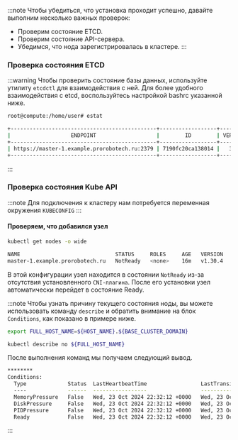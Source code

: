 


:::note
Чтобы убедиться, что установка проходит успешно, давайте выполним несколько важных проверок:
- Проверим состояние ETCD.
- Проверим состояние API-сервера.
- Убедимся, что нода зарегистрировалась в кластере.
:::

### Проверка состояния ETCD
:::warning
Чтобы проверить состояние базы данных, используйте утилиту `etcdctl` для взаимодействия с ней. Для более удобного взаимодействия с etcd, воспользуйтесь настройкой bashrc указанной ниже.

```bash
root@compute:/home/user# estat

+----------------------------------------------+------------------+---------+---------+-----------+------------+-----------+------------+--------------------+--------+
|                   ENDPOINT                   |        ID        | VERSION | DB SIZE | IS LEADER | IS LEARNER | RAFT TERM | RAFT INDEX | RAFT APPLIED INDEX | ERRORS |
+----------------------------------------------+------------------+---------+---------+-----------+------------+-----------+------------+--------------------+--------+
| https://master-1.example.prorobotech.ru:2379 | 7190fc20ca138014 |   3.5.3 |  5.4 MB |      true |      false |         2 |     191880 |             191880 |        |
+----------------------------------------------+------------------+---------+---------+-----------+------------+-----------+------------+--------------------+--------+
```
:::

### Проверка состояния Kube API
:::note
Для подключения к кластеру нам потребуется переменная окружения `KUBECONFIG`
:::

#### Проверяем, что добавился узел
```bash
kubectl get nodes -o wide
```

```bash
NAME                              STATUS     ROLES     AGE   VERSION   INTERNAL-IP     EXTERNAL-IP   OS-IMAGE             KERNEL-VERSION     CONTAINER-RUNTIME
master-1.example.prorobotech.ru   NotReady   <none>    16m   v1.30.4   192.168.10.26   <none>        Ubuntu 24.04.1 LTS   6.8.0-47-generic   containerd://1.7.19
```


В этой конфигурации узел находится в состоянии `NotReady` из-за отсутствия установленного `CNI-плагина`. После его установки узел автоматически перейдет в состояние Ready.

:::note
Чтобы узнать причину текущего состояния ноды, вы можете использовать команду `describe` и обратить внимание на блок `Conditions`, как показано в примере ниже.

```bash
export FULL_HOST_NAME=${HOST_NAME}.${BASE_CLUSTER_DOMAIN}

kubectl describe no ${FULL_HOST_NAME}
```

После выполнения команд мы получаем следующий вывод.
```bash
********
Conditions:
  Type             Status  LastHeartbeatTime                 LastTransitionTime                Reason                       Message
  ----             ------  -----------------                 ------------------                ------                       -------
  MemoryPressure   False   Wed, 23 Oct 2024 22:32:12 +0000   Wed, 23 Oct 2024 22:11:17 +0000   KubeletHasSufficientMemory   kubelet has sufficient memory available
  DiskPressure     False   Wed, 23 Oct 2024 22:32:12 +0000   Wed, 23 Oct 2024 22:11:17 +0000   KubeletHasNoDiskPressure     kubelet has no disk pressure
  PIDPressure      False   Wed, 23 Oct 2024 22:32:12 +0000   Wed, 23 Oct 2024 22:11:17 +0000   KubeletHasSufficientPID      kubelet has sufficient PID available
  Ready            False   Wed, 23 Oct 2024 22:32:12 +0000   Wed, 23 Oct 2024 22:11:17 +0000   KubeletNotReady              container runtime network not ready: NetworkReady=false reason:NetworkPluginNotReady message:Network plugin returns error: cni plugin not initialized
```
:::
